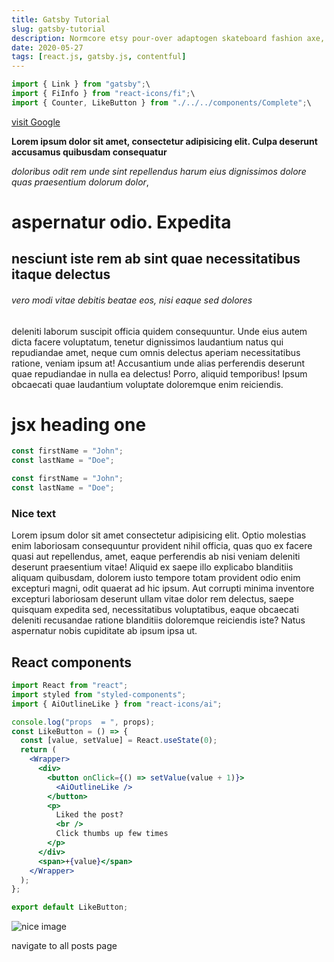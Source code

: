```yaml
---
title: Gatsby Tutorial
slug: gatsby-tutorial
description: Normcore etsy pour-over adaptogen skateboard fashion axe, bushwick food truck beard lumbersexual master cleanse actually deep
date: 2020-05-27
tags: [react.js, gatsby.js, contentful]
---
```


```jsx
import { Link } from "gatsby";\
import { FiInfo } from "react-icons/fi";\
import { Counter, LikeButton } from "./../../components/Complete";\
```

[visit Google](https://www.google.com)

**Lorem ipsum dolor sit amet, consectetur adipisicing elit.
Culpa deserunt accusamus quibusdam consequatur**

_doloribus odit rem unde sint repellendus harum eius
dignissimos dolore quas praesentium dolorum dolor_,

# aspernatur odio. Expedita

## nesciunt iste rem ab sint quae necessitatibus itaque delectus

###### vero modi vitae debitis beatae eos, nisi eaque sed dolores

deleniti laborum suscipit officia quidem consequuntur.
Unde eius autem dicta facere voluptatum, tenetur dignissimos
laudantium natus qui repudiandae amet, neque cum omnis delectus
aperiam necessitatibus ratione, veniam ipsum at! Accusantium
unde alias perferendis deserunt quae repudiandae in nulla ea
delectus! Porro, aliquid temporibus! Ipsum obcaecati quae
laudantium voluptate doloremque enim reiciendis.

<h1 className="special">jsx heading one</h1>

```js
const firstName = "John";
const lastName = "Doe";
```

<div className="code">

```js
const firstName = "John";
const lastName = "Doe";
```

</div>

<div className="nice-text">

<h3>Nice text</h3>

<FiInfo className="nice-text-icon"></FiInfo>

Lorem ipsum dolor sit amet consectetur adipisicing elit. Optio molestias enim
laboriosam consequuntur provident nihil officia, quas quo ex facere quasi aut
repellendus, amet, eaque perferendis ab nisi veniam deleniti deserunt
praesentium vitae! Aliquid ex saepe illo explicabo blanditiis aliquam quibusdam,
dolorem iusto tempore totam provident odio enim excepturi magni, odit quaerat ad
hic ipsum. Aut corrupti minima inventore excepturi laboriosam deserunt ullam
vitae dolor rem delectus, saepe quisquam expedita sed, necessitatibus
voluptatibus, eaque obcaecati deleniti recusandae ratione blanditiis doloremque
reiciendis iste? Natus aspernatur nobis cupiditate ab ipsum ipsa ut.

</div>

<h2>React components</h2>

<Counter />

```jsx
import React from "react";
import styled from "styled-components";
import { AiOutlineLike } from "react-icons/ai";

console.log("props  = ", props);
const LikeButton = () => {
  const [value, setValue] = React.useState(0);
  return (
    <Wrapper>
      <div>
        <button onClick={() => setValue(value + 1)}>
          <AiOutlineLike />
        </button>
        <p>
          Liked the post?
          <br />
          Click thumbs up few times
        </p>
      </div>
      <span>+{value}</span>
    </Wrapper>
  );
};

export default LikeButton;
```

<LikeButton />

![nice image](./images/gatsby-1.png)

<Link to="/posts" className="btn center-btn">
  navigate to all posts page
</Link>
